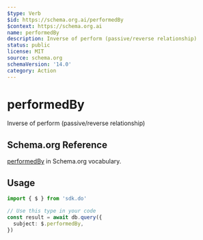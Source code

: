 ```yaml
---
$type: Verb
$id: https://schema.org.ai/performedBy
$context: https://schema.org.ai
name: performedBy
description: Inverse of perform (passive/reverse relationship)
status: public
license: MIT
source: schema.org
schemaVersion: '14.0'
category: Action
---
```


# performedBy

Inverse of perform (passive/reverse relationship)

## Schema.org Reference

[performedBy](https://schema.org/PerformAction) in Schema.org vocabulary.

## Usage

```typescript
import { $ } from 'sdk.do'

// Use this type in your code
const result = await db.query({
  subject: $.performedBy,
})
```
